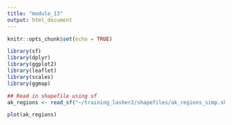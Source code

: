 ```yaml
---
title: "module_13"
output: html_document
---
```


```r
knitr::opts_chunk$set(echo = TRUE)
```

```r
library(sf)
library(dplyr)
library(ggplot2)
library(leaflet)
library(scales)
library(ggmap)
```

```r
## Read in shapefile using sf
ak_regions <- read_sf("~/training_lasher2/shapefiles/ak_regions_simp.shp")

plot(ak_regions)  
```

